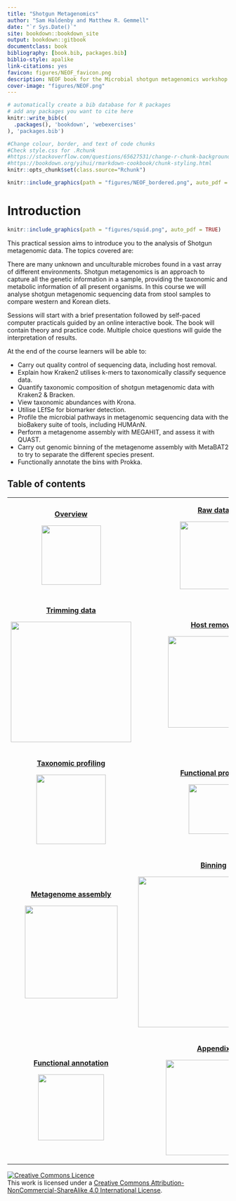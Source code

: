 ```yaml
---
title: "Shotgun Metagenomics"
author: "Sam Haldenby and Matthew R. Gemmell"
date: "`r Sys.Date()`"
site: bookdown::bookdown_site
output: bookdown::gitbook
documentclass: book
bibliography: [book.bib, packages.bib]
biblio-style: apalike
link-citations: yes
favicon: figures/NEOF_favicon.png
description: NEOF book for the Microbial shotgun metagenomics workshop
cover-image: "figures/NEOF.png"
---
```


```r
# automatically create a bib database for R packages
# add any packages you want to cite here
knitr::write_bib(c(
  .packages(), 'bookdown', 'webexercises'
), 'packages.bib')
```

```r
#Change colour, border, and text of code chunks
#Check style.css for .Rchunk
#https://stackoverflow.com/questions/65627531/change-r-chunk-background-color-in-bookdown-gitbook
#https://bookdown.org/yihui/rmarkdown-cookbook/chunk-styling.html
knitr::opts_chunk$set(class.source="Rchunk")
```

```r
knitr::include_graphics(path = "figures/NEOF_bordered.png", auto_pdf = TRUE)
```

# Introduction

```r
knitr::include_graphics(path = "figures/squid.png", auto_pdf = TRUE)
```

This practical session aims to introduce you to the analysis of Shotgun metagenomic data. The topics covered are:

There are many unknown and unculturable microbes found in a vast array of different environments. Shotgun metagenomics is an approach to capture all the genetic information in a sample, providing the taxonomic and metabolic information of all present organisms. In this course we will analyse shotgun metagenomic sequencing data from stool samples to compare western and Korean diets.

Sessions will start with a brief presentation followed by self-paced computer practicals guided by an online interactive book. The book will contain theory and practice code. Multiple choice questions will guide the interpretation of results.

At the end of the course learners will be able to:

-   Carry out quality control of sequencing data, including host removal.
-   Explain how Kraken2 utilises k-mers to taxonomically classify sequence data.
-   Quantify taxonomic composition of shotgun metagenomic data with Kraken2 & Bracken.
-   View taxonomic abundances with Krona.
-   Utilise LEfSe for biomarker detection.
-   Profile the microbial pathways in metagenomic sequencing data with the bioBakery suite of tools, including HUMAnN.
-   Perform a metagenome assembly with MEGAHIT, and assess it with QUAST.
-   Carry out genomic binning of the metagenome assembly with MetaBAT2 to try to separate the different species present.
-   Functionally annotate the bins with Prokka.

## Table of contents {.unnumbered}

+:-------------------------------------------------------------------------:+:-----------------------------------------------------------:+
| [**Overview**](#overview)                                                 | [**Raw data**](#rawdata)                                    |
|                                                                           |                                                             |
| [![](figures/overview.png){width="135"}](#overview)                       | [![](figures/usb_stick.png){width="154"}](#rawdata)         |
+---------------------------------------------------------------------------+-------------------------------------------------------------+
| [**Trimming data**](#qualcont)                                            | [**Host removal**](#hostremoval)                            |
|                                                                           |                                                             |
| [![](figures/quality_trimming_and_filtering.png){width="274"}](#qualcont) | [![](figures/bowtie2.png){width="208"}](#hostremoval)       |
+---------------------------------------------------------------------------+-------------------------------------------------------------+
| [**Taxonomic profiling**](#taxprofile)                                    | [**Functional profiling**](#functprofile)                   |
|                                                                           |                                                             |
| [![](figures/classification.png){width="158"}](#taxprofile)               | [![](figures/profile.png){width="113"}](#functprofile)      |
+---------------------------------------------------------------------------+-------------------------------------------------------------+
| [**Metagenome assembly**](#metagenomeassembly)                            | [**Binning**](#binning)                                     |
|                                                                           |                                                             |
| [![](figures/jigsaw.png){width="211"}](#metagenomeassembly)               | [![](figures/yarn_binning.png){width="343"}](#binning)      |
+---------------------------------------------------------------------------+-------------------------------------------------------------+
| [**Functional annotation**](#funcanno)                                    | [**Appendix**](#mamba-installs)                             |
|                                                                           |                                                             |
| [![](figures/pathways.png){width="150"}](#funcanno)                       | [![](figures/mamba_logo.png){width="217"}](#mamba-installs) |
+---------------------------------------------------------------------------+-------------------------------------------------------------+

<a rel="license" href="http://creativecommons.org/licenses/by-nc-sa/4.0/"><img src="https://i.creativecommons.org/l/by-nc-sa/4.0/88x31.png" alt="Creative Commons Licence" style="border-width:0"/></a><br />This work is licensed under a <a rel="license" href="http://creativecommons.org/licenses/by-nc-sa/4.0/">Creative Commons Attribution-NonCommercial-ShareAlike 4.0 International License</a>.
